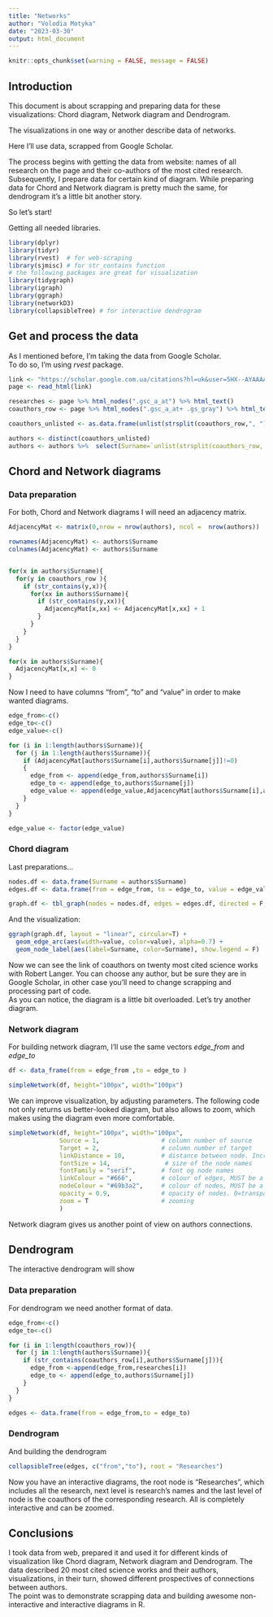 ```yaml
---
title: "Networks"
author: "Volodia Motyka"
date: "2023-03-30"
output: html_document
---
```


```r
knitr::opts_chunk$set(warning = FALSE, message = FALSE) 
```

## Introduction

This document is about scrapping and preparing data for these visualizations: Chord diagram, Network diagram and Dendrogram.

The visualizations in one way or another describe data of networks.

Here I'll use data, scrapped from Google Scholar.

The process begins with getting the data from website: names of all research on the page and their co-authors of the most cited research. Subsequently, I prepare data for certain kind of diagram. While preparing data for Chord and Network diagram is pretty much the same, for dendrogram it's a little bit another story.

So let's start!

Getting all needed libraries.

```r
library(dplyr)
library(tidyr)
library(rvest)  # for web-scraping
library(sjmisc) # for str_contains function
# the following packages are great for visualization
library(tidygraph)
library(igraph)
library(ggraph)
library(networkD3) 
library(collapsibleTree) # for interactive dendrogram
```

## Get and process the data

As I mentioned before, I'm taking the data from Google Scholar.\
To do so, I'm using *rvest* package.

```r
link <- "https://scholar.google.com.ua/citations?hl=uk&user=5HX--AYAAAAJ"
page <- read_html(link)

researches <- page %>% html_nodes(".gsc_a_at") %>% html_text()
coauthors_row <- page %>% html_nodes(".gsc_a_at+ .gs_gray") %>% html_text()

coauthors_unlisted <- as.data.frame(unlist(strsplit(coauthors_row,", ")))

authors <- distinct(coauthors_unlisted)
authors <- authors %>%  select(Surname=`unlist(strsplit(coauthors_row, ", "))`) %>% filter(Surname != "...")
```

## Chord and Network diagrams

### Data preparation

For both, Chord and Network diagrams I will need an adjacency matrix.

```r
AdjacencyMat <- matrix(0,nrow = nrow(authors), ncol =  nrow(authors))

rownames(AdjacencyMat) <- authors$Surname
colnames(AdjacencyMat) <- authors$Surname


for(x in authors$Surname){
  for(y in coauthors_row ){
    if (str_contains(y,x)){
      for(xx in authors$Surname){
        if (str_contains(y,xx)){
          AdjacencyMat[x,xx] <- AdjacencyMat[x,xx] + 1 
        }
      }
    }
  }
}

for(x in authors$Surname){
  AdjacencyMat[x,x] <- 0
}
```

Now I need to have columns "from", "to" and "value" in order to make wanted diagrams.

```r
edge_from<-c()
edge_to<-c()
edge_value<-c()

for (i in 1:length(authors$Surname)){
  for (j in 1:length(authors$Surname)){
    if (AdjacencyMat[authors$Surname[i],authors$Surname[j]]!=0)
    {
      edge_from <- append(edge_from,authors$Surname[i])
      edge_to <- append(edge_to,authors$Surname[j])
      edge_value <- append(edge_value,AdjacencyMat[authors$Surname[i],authors$Surname[j]])
    }
  }
}

edge_value <- factor(edge_value)
```

### Chord diagram

Last preparations...

```r
nodes.df <- data.frame(Surname = authors$Surname)
edges.df <- data.frame(from = edge_from, to = edge_to, value = edge_value)

graph.df <- tbl_graph(nodes = nodes.df, edges = edges.df, directed = F, node_key = "name")
```

And the visualization:

```r
ggraph(graph.df, layout = "linear", circular=T) +
  geom_edge_arc(aes(width=value, color=value), alpha=0.7) +
  geom_node_label(aes(label=Surname, color=Surname), show.legend = F)
```

Now we can see the link of coauthors on twenty most cited science works with Robert Langer. You can choose any author, but be sure they are in Google Scholar, in other case you'll need to change scrapping and processing part of code.\
As you can notice, the diagram is a little bit overloaded. Let's try another diagram.

### Network diagram

For building network diagram, I'll use the same vectors *edge_from* and *edge_to*

```r
df <- data_frame(from = edge_from ,to = edge_to )

simpleNetwork(df, height="100px", width="100px")

```

We can improve visualization, by adjusting parameters. The following code not only returns us better-looked diagram, but also allows to zoom, which makes using the diagram even more comfortable.

```r
simpleNetwork(df, height="100px", width="100px",        
              Source = 1,                 # column number of source
              Target = 2,                 # column number of target
              linkDistance = 10,          # distance between node. Increase this value to have more space between nodes
              fontSize = 14,               # size of the node names
              fontFamily = "serif",       # font og node names
              linkColour = "#666",        # colour of edges, MUST be a common colour for the whole graph
              nodeColour = "#69b3a2",     # colour of nodes, MUST be a common colour for the whole graph
              opacity = 0.9,              # opacity of nodes. 0=transparent. 1=no transparency
              zoom = T                    # zooming
              )  
```

Network diagram gives us another point of view on authors connections.

## Dendrogram

The interactive dendrogram will show

### Data preparation

For dendrogram we need another format of data.

```r
edge_from<-c()
edge_to<-c()

for (i in 1:length(coauthors_row)){
  for (j in 1:length(authors$Surname)){
    if (str_contains(coauthors_row[i],authors$Surname[j])){
      edge_from <-append(edge_from,researches[i])
      edge_to <- append(edge_to,authors$Surname[j])
    }
  }
}

edges <- data.frame(from = edge_from,to = edge_to)
```

### Dendrogram

And building the dendrogram

```r
collapsibleTree(edges, c("from","to"), root = "Researches")
```

Now you have an interactive diagrams, the root node is "Researches", which includes all the research, next level is research's names and the last level of node is the coauthors of the corresponding research. All is completely interactive and can be zoomed.

## Conclusions

I took data from web, prepared it and used it for different kinds of visualization like Chord diagram, Network diagram and Dendrogram. The data described 20 most cited science works and their authors, visualizations, in their turn, showed different prospectives of connections between authors. \
The point was to demonstrate scrapping data and building awesome non-interactive and interactive diagrams in R.
